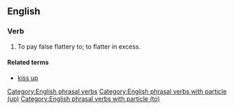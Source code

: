 ==English==

===Verb===
{{head|en|verb|head=[[kiss]] [[up]] [[to]]}}
# {{context|transitive|idiomatic|lang=en}} To pay false flattery to; to flatter in excess.

====Related terms====
* [[kiss up]]

[[Category:English phrasal verbs]]
[[Category:English phrasal verbs with particle (up)]]
[[Category:English phrasal verbs with particle (to)]]